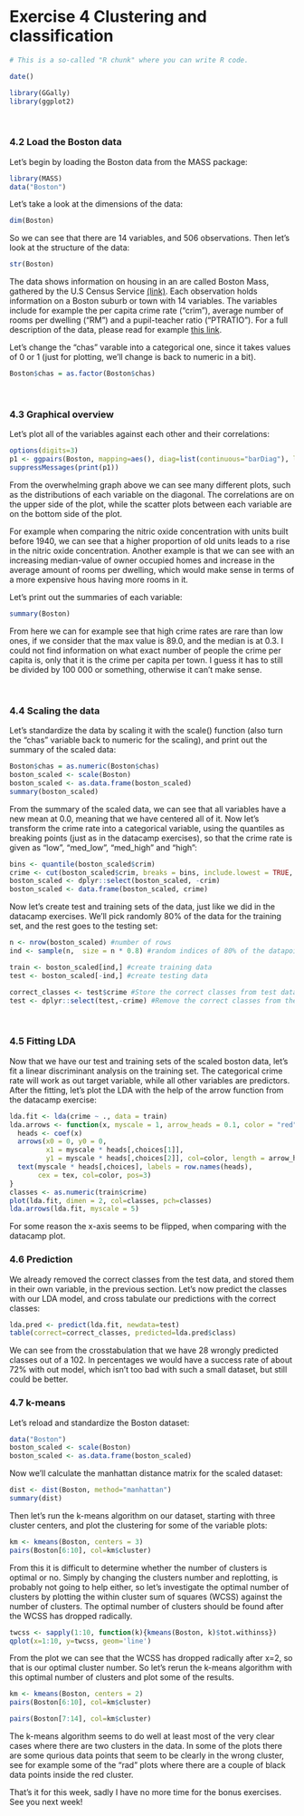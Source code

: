 
# Exercise 4 Clustering and classification

```r
# This is a so-called "R chunk" where you can write R code.

date()

```

```r
library(GGally)
library(ggplot2)
```

\

### 4.2 Load the Boston data

Let's begin by loading the Boston data from the MASS package:

```r
library(MASS)
data("Boston")
```

Let's take a look at the dimensions of the data:

```r
dim(Boston)
```
So we can see that there are 14 variables, and 506 observations. Then let's look at the structure of the data:

```r
str(Boston)
```

The data shows information on housing in an are called Boston Mass, gathered by the U.S Census Service [(link)](https://www.cs.toronto.edu/~delve/data/boston/bostonDetail.html). Each observation holds information on a Boston suburb or town with 14 variables. The variables include for example the per capita crime rate ("crim"), average number of rooms per dwelling ("RM") and a pupil-teacher ratio ("PTRATIO"). For a full description of the data, please read for example [this link](https://www.cs.toronto.edu/~delve/data/boston/bostonDetail.html).

Let's change the "chas" varable into a categorical one, since it takes values of 0 or 1 (just for plotting, we'll change is back to numeric in a bit). 

```r
Boston$chas = as.factor(Boston$chas)
```

\

### 4.3 Graphical overview

Let's plot all of the variables against each other and their correlations:

```r
options(digits=3)
p1 <- ggpairs(Boston, mapping=aes(), diag=list(continuous="barDiag"), lower=list(continuous="smooth"))
suppressMessages(print(p1))
```

From the overwhelming graph above we can see many different plots, such as the distributions of each variable on the diagonal. The correlations are on the upper side of the plot, while the scatter plots between each variable are on the bottom side of the plot.

For example when comparing the nitric oxide concentration with units built before 1940, we can see that a higher proportion of old units leads to a rise in the nitric oxide concentration. Another example is that we can see with an increasing median-value of owner occupied homes and increase in the average amount of rooms per dwelling, which would make sense in terms of a more expensive hous having more rooms in it. 

Let's print out the summaries of each variable:

```r
summary(Boston)
```
From here we can for example see that high crime rates are rare than low ones, if we consider that the max value is 89.0, and the median is at 0.3. I could not find information on what exact number of people the crime per capita is, only that it is the crime per capita per town. I guess it has to still be divided by 100 000 or something, otherwise it can't make sense. 

\

### 4.4 Scaling the data

Let's standardize the data by scaling it with the scale() function  (also turn the "chas" variable back to numeric for the scaling), and print out the summary of the scaled data:

```r
Boston$chas = as.numeric(Boston$chas)
boston_scaled <- scale(Boston)
boston_scaled <- as.data.frame(boston_scaled)
summary(boston_scaled)
```
From the summary of the scaled data, we can see that all variables have a new mean at 0.0, meaning that we have centered all of it. Now let's transform the crime rate into a categorical variable, using the quantiles as breaking points (just as in the datacamp exercises), so that the crime rate is given as "low", "med_low", "med_high" and "high":

```r
bins <- quantile(boston_scaled$crim)
crime <- cut(boston_scaled$crim, breaks = bins, include.lowest = TRUE, labels=c("low", "med_low", "med_high", "high"))
boston_scaled <- dplyr::select(boston_scaled, -crim)
boston_scaled <- data.frame(boston_scaled, crime)
```
Now let's create test and training sets of the data, just like we did in the datacamp exercises. We'll pick randomly 80% of the data for the training set, and the rest goes to the testing set:

```r
n <- nrow(boston_scaled) #number of rows
ind <- sample(n,  size = n * 0.8) #random indices of 80% of the datapoints

train <- boston_scaled[ind,] #create training data
test <- boston_scaled[-ind,] #create testing data

correct_classes <- test$crime #Store the correct classes from test data in its own variable
test <- dplyr::select(test,-crime) #Remove the correct classes from the test data
```

\

### 4.5 Fitting LDA

Now that we have our test and training sets of the scaled boston data, let's fit a linear discriminant analysis on the training set. The categorical crime rate will work as out target variable, while all other variables are predictors. After the fitting, let's plot the LDA with the help of the arrow function from the datacamp exercise:

```r
lda.fit <- lda(crime ~ ., data = train)
lda.arrows <- function(x, myscale = 1, arrow_heads = 0.1, color = "red", tex = 0.75, choices = c(1,2)){
  heads <- coef(x)
  arrows(x0 = 0, y0 = 0, 
         x1 = myscale * heads[,choices[1]], 
         y1 = myscale * heads[,choices[2]], col=color, length = arrow_heads)
  text(myscale * heads[,choices], labels = row.names(heads), 
       cex = tex, col=color, pos=3)
}
classes <- as.numeric(train$crime)
plot(lda.fit, dimen = 2, col=classes, pch=classes)
lda.arrows(lda.fit, myscale = 5)
```
For some reason the x-axis seems to be flipped, when comparing with the datacamp plot. 

### 4.6 Prediction

We already removed the correct classes from the test data, and stored them in their own variable, in the previous section. Let's now predict the classes with our LDA model, and cross tabulate our predictions with the correct classes:

```r
lda.pred <- predict(lda.fit, newdata=test)
table(correct=correct_classes, predicted=lda.pred$class)
```
We can see from the crosstabulation that we have 28 wrongly predicted classes out of a 102. In percentages we would have a success rate of about 72% with out model, which isn't too bad with such a small dataset, but still could be better. 

### 4.7 k-means

Let's reload and standardize the Boston dataset:

```r
data("Boston")
boston_scaled <- scale(Boston)
boston_scaled <- as.data.frame(boston_scaled)
```
Now we'll calculate the manhattan distance matrix for the scaled dataset:

```r
dist <- dist(Boston, method="manhattan")
summary(dist)
```
Then let's run the k-means algorithm on our dataset, starting with three cluster centers, and plot the clustering for some of the variable plots:

```r
km <- kmeans(Boston, centers = 3)
pairs(Boston[6:10], col=km$cluster)
```
From this it is difficult to determine whether the number of clusters is optimal or no. Simply by changing the clusters number and replotting, is probably not going to help either, so let's investigate the optimal number of clusters by plotting the within cluster sum of squares (WCSS) against the number of clusters. The optimal number of clusters should be found after the WCSS has dropped radically. 

```r
twcss <- sapply(1:10, function(k){kmeans(Boston, k)$tot.withinss})
qplot(x=1:10, y=twcss, geom='line')
```
From the plot we can see that the WCSS has dropped radically after x=2, so that is our optimal cluster number. So let's rerun the k-means algorithm with this optimal number of clusters and plot some of the results.

```r
km <- kmeans(Boston, centers = 2)
pairs(Boston[6:10], col=km$cluster)
```
```r
pairs(Boston[7:14], col=km$cluster)
```
The k-means algorithm seems to do well at least most of the very clear cases where there are two clusters in the data. In some of the plots there are some qurious data points that seem to be clearly in the wrong cluster, see for example some of the "rad" plots where there are a couple of black data points inside the red cluster. 

That's it for this week, sadly I have no more time for the bonus exercises. See you next week!

